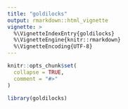 ```yaml
---
title: "goldilocks"
output: rmarkdown::html_vignette
vignette: >
  %\VignetteIndexEntry{goldilocks}
  %\VignetteEngine{knitr::rmarkdown}
  %\VignetteEncoding{UTF-8}
---
```


```r
knitr::opts_chunk$set(
  collapse = TRUE,
  comment = "#>"
)
```

```r
library(goldilocks)
```



